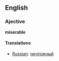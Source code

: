 ==English==
===Ajective===
'''miserable'''

====Translations====
*[[Russian]]: [[ничтожный]]

<!-- ==multilingual links==
*[[Hebrew]]: [[rabby]] [[זר]] /zar/ ([[alien]]) - miserable -->
